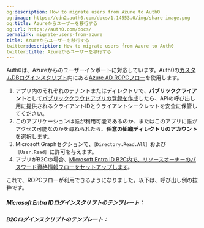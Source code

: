 ```yaml
---
og:description: How to migrate users from Azure to Auth0
og:image: https://cdn2.auth0.com/docs/1.14553.0/img/share-image.png
og:title: Azureからユーザーを移行する
og:url: https://auth0.com/docs/
permalink: migrate-users-from-azure
title: Azureからユーザーを移行する
twitter:description: How to migrate users from Azure to Auth0
twitter:title: Azureからユーザーを移行する
---
```


Auth0は、Azureからのユーザーインポートに対応しています。Auth0の[カスタムDBログインスクリプト](/login)内にある[Azure AD ROPCフロー](https://docs.microsoft.com/en-us/azure/active-directory/develop/v2-oauth-ropc)を使用します。

1. アプリ内のそれぞれのテナントまたはディレクトリで、**パブリッククライアント**として[パブリッククラウドアプリの登録を作成](https://docs.microsoft.com/en-us/azure/active-directory/develop/quickstart-register-app)したら、APIの呼び出し用に提供されるクライアントIDとクライアントシークレットを安全に保管してください。
2. このアプリケーションは誰が利用可能であるのか、またはこのアプリに誰がアクセス可能なのかを尋ねられたら、**任意の組織ディレクトリのアカウント**を選択します。
3. Microsoft Graphセクションで、`［Directory.Read.All］`および`［User.Read］`に許可を与えます。
4. アプリがB2Cの場合、[Microsoft Entra ID B2C内で、リソースオーナーのパスワード資格情報フローをセットアップします](https://learn.microsoft.com/en-us/azure/active-directory-b2c/add-ropc-policy?tabs=app-reg-ga&pivots=b2c-user-flow)。

これで、ROPCフローが利用できるようになりました。以下は、呼び出し例の抜粋です。

##### **Microsoft Entra IDログインスクリプトのテンプレート**：



##### B2Cログインスクリプトのテンプレート：